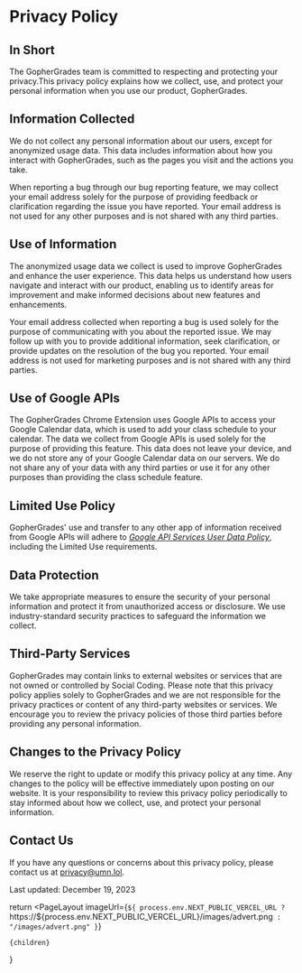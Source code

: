 
# Privacy Policy

## In Short
The GopherGrades team is committed to respecting and protecting your privacy.This privacy policy explains how we
collect, use, and protect your personal information when you use our product, GopherGrades.

## Information Collected

We do not collect any personal information about our users, except for anonymized usage data. This data includes
information about how you interact with GopherGrades, such as the pages you visit and the actions you take.

When reporting a bug through our bug reporting feature, we may collect your email address solely for the purpose of
providing feedback or clarification regarding the issue you have reported. Your email address is not used for any other
purposes and is not shared with any third parties.

## Use of Information

The anonymized usage data we collect is used to improve GopherGrades and enhance the user experience. This data helps us
understand how users navigate and interact with our product, enabling us to identify areas for improvement and make
informed decisions about new features and enhancements.

Your email address collected when reporting a bug is used solely for the purpose of communicating with you about the
reported issue. We may follow up with you to provide additional information, seek clarification, or provide updates on
the resolution of the bug you reported. Your email address is not used for marketing purposes and is not shared with any
third parties.

## Use of Google APIs

The GopherGrades Chrome Extension uses Google APIs to access your Google Calendar data, which is used to add
your class schedule to your calendar. The data we collect from Google APIs is used solely for the purpose of
providing this feature. This data does not leave your device, and we do not store any of your Google Calendar data on
our servers. We do not share any of your data with any third parties or use it for any other purposes
than providing the class schedule feature.

## Limited Use Policy

GopherGrades' use and transfer to any other app of information received from Google APIs will adhere to _[Google API
Services User Data Policy](https://developers.google.com/terms/api-services-user-data-policy#additional_requirements_for_specific_api_scopes)_,
including the Limited Use requirements.

## Data Protection

We take appropriate measures to ensure the security of your personal information and protect it from unauthorized access
or disclosure. We use industry-standard security practices to safeguard the information we collect.

## Third-Party Services

GopherGrades may contain links to external websites or services that are not owned or controlled by Social Coding.
Please note that this privacy policy applies solely to GopherGrades and we are not responsible for the privacy practices
or content of any third-party websites or services. We encourage you to review the privacy policies of those third
parties before providing any personal information.
## Changes to the Privacy Policy

We reserve the right to update or modify this privacy policy at any time. Any changes to the policy will be effective
immediately upon posting on our website. It is your responsibility to review this privacy policy periodically to stay
informed about how we collect, use, and protect your personal information.

## Contact Us

If you have any questions or concerns about this privacy policy, please contact us at privacy@umn.lol.

Last updated: December 19, 2023

  return <PageLayout
    imageUrl={`${
      process.env.NEXT_PUBLIC_VERCEL_URL
        ? `https://${process.env.NEXT_PUBLIC_VERCEL_URL}/images/advert.png`
        : "/images/advert.png"
    }`}
  >
    {children}

  </PageLayout>
}
